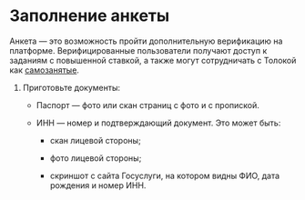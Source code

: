 # Заполнение анкеты

Анкета&nbsp;— это возможность пройти дополнительную верификацию на платформе. Верифицированные пользователи получают доступ к заданиям с повышенной ставкой, а также могут сотрудничать с Толокой как [самозанятые](../about).

1. Приготовьте документы:

    - Паспорт&nbsp;— фото или скан страниц с фото и с пропиской.

    - ИНН&nbsp;— номер и подтверждающий документ. Это может быть:

        - скан лицевой стороны;

        - фото лицевой стороны;

        - скриншот с сайта Госуслуги, на котором видны ФИО, дата рождения и номер ИНН.
